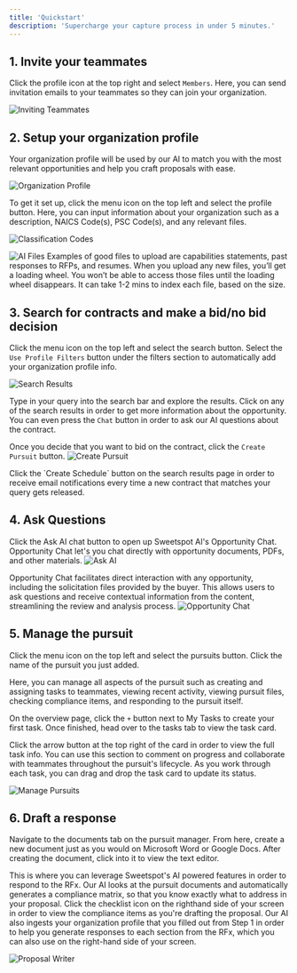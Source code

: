 ```yaml
---
title: 'Quickstart'
description: 'Supercharge your capture process in under 5 minutes.'
---
```


## 1.  Invite your teammates

Click the profile icon at the top right and select `Members`. Here, you can send invitation emails to your teammates so they can join your organization.


![Inviting Teammates](/images/teammates.jpeg)


## 2.  Setup your organization profile

 Your organization profile will be used by our AI to match you with the most relevant opportunities and help you craft proposals with ease.

![Organization Profile](/images/profile.png)

To get it set up, click the menu icon on the top left and select the profile button. Here, you can input information about your organization such as a description, NAICS Code(s), PSC Code(s), and any relevant files.

![Classification Codes](/images/classifications.png)

![AI Files](/images/files.png)
<Tip>
Examples of good files to upload are capabilities statements, past responses to RFPs, and resumes.
</Tip>
<Info> When you upload any new files, you’ll get a loading wheel. You won’t be able to access those files until the loading wheel disappears. It can take 1-2 mins to index each file, based on the size.</Info>

## 3.  Search for contracts and make a bid/no bid decision

Click the menu icon on the top left and select the search button. Select the `Use Profile Filters` button under the filters section to automatically add your organization profile info.

![Search Results](/images/search.png)

Type in your query into the search bar and explore the results. Click on any of the search results in order to get more information about the opportunity. You can even press the `Chat` button in order to ask our AI questions about the contract.

Once you decide that you want to bid on the contract, click the `Create Pursuit` button.
![Create Pursuit](/images/createpursuit.png)

<Tip>
Click the `Create Schedule` button on the search results page in order to receive email notifications every time a new contract that matches your query gets released.
</Tip>

## 4.  Ask Questions 

Click the Ask AI chat button to open up Sweetspot AI's Opportunity Chat. Opportunity Chat let's you chat directly with opportunity documents, PDFs, and other materials. 
![Ask AI](/images/askai.png)

Opportunity Chat facilitates direct interaction with any opportunity, including the solicitation files provided by the buyer. This allows users to ask questions and receive contextual information from the content, streamlining the review and analysis process.
![Opportunity Chat](/images/opportunitychatgreen1.png)

## 5.  Manage the pursuit

Click the menu icon on the top left and select the pursuits button. Click the name of the pursuit you just added. 

Here, you can manage all aspects of the pursuit such as creating and assigning tasks to teammates, viewing recent activity, viewing pursuit files, checking compliance items, and responding to the pursuit itself. 

On the overview page, click the `+` button next to My Tasks to create your first task. Once finished, head over to the tasks tab to view the task card. 

Click the arrow button at the top right of the card in order to view the full task info. You can use this section to comment on progress and collaborate with teammates throughout the pursuit's lifecycle. As you work through each task, you can drag and drop the task card to update its status.  

![Manage Pursuits](/images/pursuits.png)

## 6.  Draft a response

Navigate to the documents tab on the pursuit manager. From here, create a new document just as you would on Microsoft Word or Google Docs. After creating the document, click into it to view the text editor.

This is where you can leverage Sweetspot's AI powered features in order to respond to the RFx. Our AI looks at the pursuit documents and automatically generates a compliance matrix, so that you know exactly what to address in your proposal. Click the checklist icon on the righthand side of your screen in order to view the compliance items as you're drafting the proposal. Our AI also ingests your organization profile that you filled out from Step 1 in order to help you generate responses to each section from the RFx, which you can also use on the right-hand side of your screen.

![Proposal Writer](/images/draft.png)
